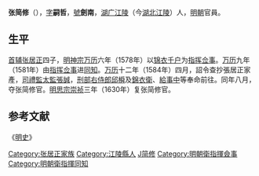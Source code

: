 '''张简修'''（{{bd|1561年|4月15日|1620年|11月17日|catIdx=Z}}），[[表字|字]]'''嗣哲'''，[[號|號]]'''劍南'''，[[湖广承宣布政使司|湖广]][[江陵|江陵]]（今[[湖北|湖北]][[江陵|江陵]]）人，[[明朝|明朝]]官員。

== 生平 ==
[[首辅|首辅]][[张居正|张居正]]四子，[[明神宗|明神宗]][[万历|万历]]六年（1578年）以[[锦衣|锦衣]][[千户|千户]]为[[指挥|指挥]][[佥事|佥事]]。[[万历|万历]]九年（1581年）由[[指挥|指挥]][[佥事|佥事]]进[[同知|同知]]。[[万历|万历]]十二年（1584年）四月，詔令查抄張居正家產，[[司禮監|司禮監]][[太監|太監]][[張誠|張誠]]，[[刑部右侍郎|刑部右侍郎]][[邱橓|邱橓]]及[[錦衣衛|錦衣衛]]、[[給事中|給事中]]等奉命前往。同年八月，夺张简修官。[[明思宗|明思宗]][[崇祯|崇祯]]三年（1630年）复张简修官。

== 参考文献 ==
《[[明史|明史]]》

{{明朝官员小作品}}
{{DEFAULTSORT:Z}}
[[Category:张居正家族|Category:张居正家族]]
[[Category:江陵縣人|Category:江陵縣人]]
[[Category:张姓|J简修]]
[[Category:明朝衛指揮僉事|Category:明朝衛指揮僉事]]
[[Category:明朝衛指揮同知|Category:明朝衛指揮同知]]